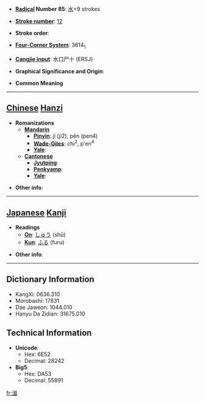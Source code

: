 * '''[[Wiktionary:Chinese radical index| Radical]] Number 85''': [[Wiktionary:Chinese radical index 水|水]]+9 strokes

* '''[[Wiktionary:Chinese total strokes index|Stroke number]]''': [[Wiktionary:Chinese total strokes index 12|12]]

* '''Stroke order''': 

* '''[[Wiktionary:Chinese four corner index|Four-Corner System]]''': 3614<sub>1</sub>

* '''[[Wiktionary:Chinese Cangjie index|Cangjie input]]''': 水口尸十 (ERSJ)

* '''Graphical Significance and Origin''': 

* '''Common Meaning'''

----

== [[Chinese]] [[Hanzi]] ==

* '''Romanizations'''
** '''[[Mandarin]]'''
*** '''[[Pinyin]]''': jí (ji2), pèn (pen4)
*** '''[[Wade-Giles]]''': chi<sup>2</sup>, p'en<sup>4</sup>
*** '''[[Yale]]''': 
** '''[[Cantonese]]'''
*** '''[[Jyutping]]''':
*** '''[[Penkyamp]]''': 
*** '''[[Yale]]''': 

* '''Other info''': 

----

== [[Japanese]] [[Kanji]] ==

* '''Readings'''
** '''[[On]]''': [[しゅう]] (shū)
** '''[[Kun]]''': [[ふる]] (furu)

* '''Other info''':  

----

== Dictionary Information ==

* KangXi: 0636.310
* Morobashi: 17831
* Dae Jaweon: 1044.010
* Hanyu Da Zidian: 31675.010

== Technical Information ==

* '''Unicode''':
** Hex: 6E52
** Decimal: 28242
* '''Big5''':
** Hex: DA53
** Decimal: 55891

[[fr:湒]]